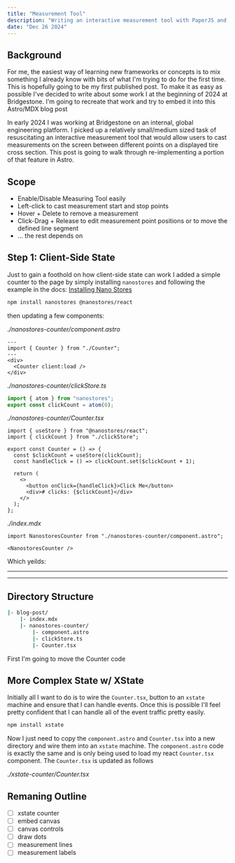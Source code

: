 ```yaml
---
title: "Measurement Tool"
description: "Writing an interactive measurement tool with PaperJS and XState"
date: "Dec 26 2024"
---
```


## Background

For me, the easiest way of learning new frameworks or concepts is to mix something I already know with bits of what I'm trying
to do for the first time. This is hopefully going to be my first published post. To make it as easy as possible I've decided to write about some work I at the beginning of 2024 at Bridgestone. I'm going to recreate that work and try to embed it into this Astro/MDX blog post

In early 2024 I was working at Bridgestone on an internal, global engineering platform. I picked up a relatively small/medium sized task of resuscitating an interactive measurement tool that would allow users to cast measurements on the screen between different points on a displayed tire cross section. This post is going to walk through re-implementing a portion of that feature in Astro.

## Scope

- Enable/Disable Measuring Tool easily
- Left-click to cast measurement start and stop points
- Hover + Delete to remove a measurement
- Click-Drag + Release to edit measurement point positions or to move the defined line segment
- ... the rest depends on

## Step 1: Client-Side State

Just to gain a foothold on how client-side state can work I added a simple counter to the page by
simply installing `nanostores` and following the example in the docs: [Installing Nano Stores](https://docs.astro.build/en/recipes/sharing-state-islands/#installing-nano-stores)

```bash
npm install nanostores @nanostores/react
```

then updating a few components:

_./nanostores-counter/component.astro_

```astro
---
import { Counter } from "./Counter";
---
<div>
  <Counter client:load />
</div>
```

_./nanostores-counter/clickStore.ts_

```ts
import { atom } from "nanostores";
export const clickCount = atom(0);
```

_./nanostores-counter/Counter.tsx_

```tsx
import { useStore } from "@nanostores/react";
import { clickCount } from "./clickStore";

export const Counter = () => {
  const $clickCount = useStore(clickCount);
  const handleClick = () => clickCount.set($clickCount + 1);

  return (
    <>
      <button onClick={handleClick}>Click Me</button>
      <div># clicks: {$clickCount}</div>
    </>
  );
};
```

_./index.mdx_

```mdx
import NanostoresCounter from "./nanostores-counter/component.astro";

<NanostoresCounter />
```

Which yeilds:

---


<NanostoresCounter />

---

## Directory Structure

```bash
|- blog-post/
    |- index.mdx
    |- nanostores-counter/
        |- component.astro
        |- clickStore.ts
        |- Counter.tsx
```

First I'm going to move the Counter code

## More Complex State w/ XState

Initially all I want to do is to wire the `Counter.tsx`, button to an `xstate` machine and ensure that I can handle events. Once this is possible I'll feel pretty confident that I can handle all of the event traffic pretty easily.

```bash
npm install xstate
```

Now I just need to copy the `component.astro` and `Counter.tsx` into a new directory and wire them into an `xstate` machine. The `component.astro` code is exactly the same and is only being used to load my react `Counter.tsx` component. The `Counter.tsx` is updated as follows

_./xstate-counter/Counter.tsx_

## Remaning Outline

- [ ] xstate counter
- [ ] embed canvas
- [ ] canvas controls
- [ ] draw dots
- [ ] measurement lines
- [ ] measurement labels
